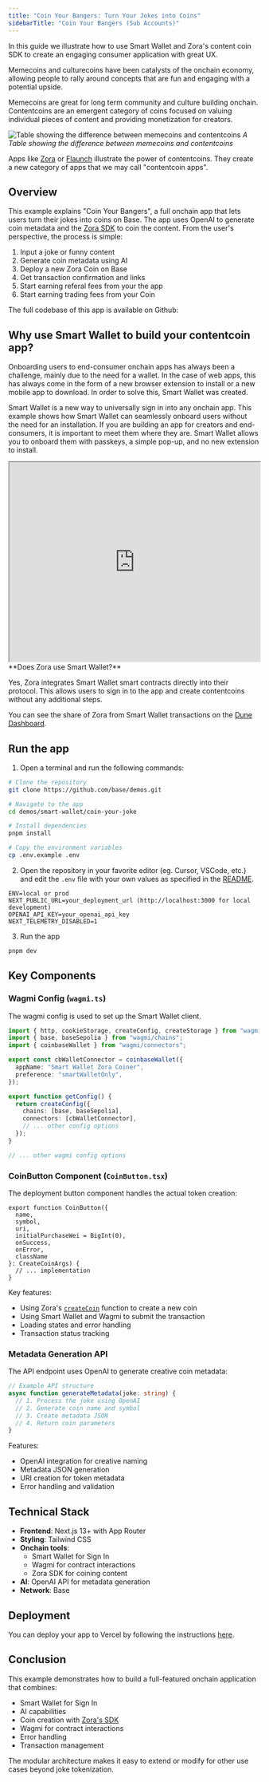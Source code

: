 ```yaml
---
title: "Coin Your Bangers: Turn Your Jokes into Coins"
sidebarTitle: "Coin Your Bangers (Sub Accounts)"
---
```




In this guide we illustrate how to use Smart Wallet and Zora's content coin SDK to create an engaging consumer application with great UX.

Memecoins and culturecoins have been catalysts of the onchain economy, allowing people to rally around concepts that are fun and engaging with a potential upside.

Memecoins are great for long term community and culture building onchain.
Contentcoins are an emergent category of coins focused on valuing individual pieces of content and providing monetization for creators.

<div style={{ display: 'flex', flexDirection: 'column', alignItems: 'center', margin: '2rem 0' }}>
<Frame>
  <img
    alt="Table showing the difference between memecoins and contentcoins"
    src="/images/smart-wallet/meme-vs-content.png"
    style={{ maxWidth: '400px', width: '100%' }}
  />
</Frame>
  <em style={{ marginTop: '1rem' }}>A Table showing the difference between memecoins and contentcoins</em>
</div>

Apps like [Zora](https://zora.co/) or [Flaunch](https://flaunch.gg/) illustrate the power of contentcoins.
They create a new category of apps that we may call "contentcoin apps".

## Overview

This example explains "Coin Your Bangers", a full onchain app that lets users turn their jokes into coins on Base.
The app uses OpenAI to generate coin metadata and the [Zora SDK](https://docs.zora.co/coins/sdk/create-coin) to coin the content.
From the user's perspective, the process is simple:

1. Input a joke or funny content
2. Generate coin metadata using AI
3. Deploy a new Zora Coin on Base
4. Get transaction confirmation and links
5. Start earning referal fees from your the app
6. Start earning trading fees from your Coin

The full codebase of this app is available on Github:

<GithubRepoCard
  title="Coin Your Bangers"
  githubUrl="https://github.com/base/demos/tree/master/smart-wallet/coin-your-joke"
/>

## Why use Smart Wallet to build your contentcoin app?

Onboarding users to end-consumer onchain apps has always been a challenge, mainly
due to the need for a wallet. In the case of web apps, this has always come in the form of a
new browser extension to install or a new mobile app to download.
In order to solve this, Smart Wallet was created.

Smart Wallet is a new way to universally sign in into any onchain app.
This example shows how Smart Wallet can seamlessly onboard users without the need for an installation.
If you are building an app for creators and end-consumers, it is important to meet them where they are.
Smart Wallet allows you to onboard them with passkeys, a simple pop-up, and no new extension to install.

<iframe 
  width="100%" 
  height="400" 
  src="https://www.youtube.com/embed/M3SWv2gJ3lc" 
  title="Coin Your Bangers Demo"
  allow="accelerometer; clipboard-write; encrypted-media; gyroscope; picture-in-picture" 
  allowFullScreen
></iframe>

<Check>
**Does Zora use Smart Wallet?**

Yes, Zora integrates Smart Wallet smart contracts directly into their protocol.
This allows users to sign in to the app and create contentcoins without any additional steps.

You can see the share of Zora from Smart Wallet transactions on the [Dune Dashboard](https://dune.com/wilsoncusack/coinbase-smart-wallet-kpis).

</Check>

## Run the app

1. Open a terminal and run the following commands:

```bash Terminal
# Clone the repository
git clone https://github.com/base/demos.git

# Navigate to the app
cd demos/smart-wallet/coin-your-joke

# Install dependencies
pnpm install

# Copy the environment variables
cp .env.example .env
```

2. Open the repository in your favorite editor (eg. Cursor, VSCode, etc.) and edit the `.env` file with your own values as specified in the [README](https://github.com/base/demos/blob/master/smart-wallet/coin-your-joke/README.md).

```
ENV=local or prod
NEXT_PUBLIC_URL=your_deployment_url (http://localhost:3000 for local development)
OPENAI_API_KEY=your_openai_api_key
NEXT_TELEMETRY_DISABLED=1
```

3. Run the app

```bash Terminal
pnpm dev
```

## Key Components

### Wagmi Config (`wagmi.ts`)

The wagmi config is used to set up the Smart Wallet client.

```ts
import { http, cookieStorage, createConfig, createStorage } from "wagmi";
import { base, baseSepolia } from "wagmi/chains";
import { coinbaseWallet } from "wagmi/connectors";

export const cbWalletConnector = coinbaseWallet({
  appName: "Smart Wallet Zora Coiner",
  preference: "smartWalletOnly",
});

export function getConfig() {
  return createConfig({
    chains: [base, baseSepolia],
    connectors: [cbWalletConnector],
    // ... other config options
  });
}

// ... other wagmi config options
```

### CoinButton Component (`CoinButton.tsx`)

The deployment button component handles the actual token creation:

```tsx
export function CoinButton({
  name,
  symbol,
  uri,
  initialPurchaseWei = BigInt(0),
  onSuccess,
  onError,
  className
}: CreateCoinArgs) {
  // ... implementation
}
```

Key features:

- Using Zora's [`createCoin`](https://docs.zora.co/coins/sdk/create-coin) function to create a new coin
- Using Smart Wallet and Wagmi to submit the transaction
- Loading states and error handling
- Transaction status tracking

### Metadata Generation API

The API endpoint uses OpenAI to generate creative coin metadata:

```typescript
// Example API structure
async function generateMetadata(joke: string) {
  // 1. Process the joke using OpenAI
  // 2. Generate coin name and symbol
  // 3. Create metadata JSON
  // 4. Return coin parameters
}
```

Features:

- OpenAI integration for creative naming
- Metadata JSON generation
- URI creation for token metadata
- Error handling and validation

## Technical Stack

- **Frontend**: Next.js 13+ with App Router
- **Styling**: Tailwind CSS
- **Onchain tools**:
  - Smart Wallet for Sign In
  - Wagmi for contract interactions
  - Zora SDK for coining content
- **AI**: OpenAI API for metadata generation
- **Network**: Base

## Deployment

You can deploy your app to Vercel by following the instructions [here](https://vercel.com/docs/deployments).

## Conclusion

This example demonstrates how to build a full-featured onchain application that combines:

- Smart Wallet for Sign In
- AI capabilities
- Coin creation with [Zora's SDK](https://docs.zora.co/coins/sdk/create-coin)
- Wagmi for contract interactions
- Error handling
- Transaction management

The modular architecture makes it easy to extend or modify for other use cases beyond joke tokenization.
